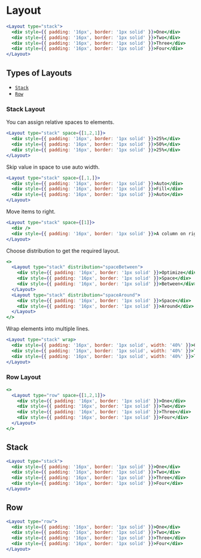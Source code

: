 
# Layout

<Documenter component={Layout}>

```jsx preview
<Layout type="stack">
  <div style={{ padding: '16px', border: '1px solid' }}>One</div>
  <div style={{ padding: '16px', border: '1px solid' }}>Two</div>
  <div style={{ padding: '16px', border: '1px solid' }}>Three</div>
  <div style={{ padding: '16px', border: '1px solid' }}>Four</div>
</Layout>
```

</Documenter>

## Types of Layouts

- [`Stack`](#stack)
- [`Row`](#row)

### Stack Layout

You can assign relative spaces to elements.

```jsx preview
<Layout type="stack" space={[1,2,1]}>
  <div style={{ padding: '16px', border: '1px solid' }}>25%</div>
  <div style={{ padding: '16px', border: '1px solid' }}>50%</div>
  <div style={{ padding: '16px', border: '1px solid' }}>25%</div>
</Layout>
```

Skip value in space to use auto width.

```jsx preview
<Layout type="stack" space={[,1,]}>
  <div style={{ padding: '16px', border: '1px solid' }}>Auto</div>
  <div style={{ padding: '16px', border: '1px solid' }}>Fill</div>
  <div style={{ padding: '16px', border: '1px solid' }}>Auto</div>
</Layout>
```

Move items to right.

```jsx preview
<Layout type="stack" space={[1]}>
  <div />
  <div style={{ padding: '16px', border: '1px solid' }}>A column on right.</div>
</Layout>
```

Choose distribution to get the required layout.

```jsx preview
<>
  <Layout type="stack" distribution="spaceBetween">
    <div style={{ padding: '16px', border: '1px solid' }}>Optimize</div>
    <div style={{ padding: '16px', border: '1px solid' }}>Space</div>
    <div style={{ padding: '16px', border: '1px solid' }}>Between</div>
  </Layout>
  <Layout type="stack" distribution="spaceAround">
    <div style={{ padding: '16px', border: '1px solid' }}>Space</div>
    <div style={{ padding: '16px', border: '1px solid' }}>Around</div>
  </Layout>
</>
```

Wrap elements into multiple lines.

```jsx preview
<Layout type="stack" wrap>
  <div style={{ padding: '16px', border: '1px solid', width: '40%' }}>One</div>
  <div style={{ padding: '16px', border: '1px solid', width: '40%' }}>Two</div>
  <div style={{ padding: '16px', border: '1px solid', width: '40%' }}>Three</div>
</Layout>
```

### Row Layout

```jsx preview
<>
  <Layout type="row" space={[1,2,1]}>
    <div style={{ padding: '16px', border: '1px solid' }}>One</div>
    <div style={{ padding: '16px', border: '1px solid' }}>Two</div>
    <div style={{ padding: '16px', border: '1px solid' }}>Three</div>
    <div style={{ padding: '16px', border: '1px solid' }}>Four</div>
  </Layout>
</>
```

## Stack

<Documenter component={layouts.stack}>

```jsx preview
<Layout type="stack">
  <div style={{ padding: '16px', border: '1px solid' }}>One</div>
  <div style={{ padding: '16px', border: '1px solid' }}>Two</div>
  <div style={{ padding: '16px', border: '1px solid' }}>Three</div>
  <div style={{ padding: '16px', border: '1px solid' }}>Four</div>
</Layout>
```

</Documenter>

## Row

<Documenter component={layouts.row}>

```jsx preview
<Layout type="row">
  <div style={{ padding: '16px', border: '1px solid' }}>One</div>
  <div style={{ padding: '16px', border: '1px solid' }}>Two</div>
  <div style={{ padding: '16px', border: '1px solid' }}>Three</div>
  <div style={{ padding: '16px', border: '1px solid' }}>Four</div>
</Layout>
```

</Documenter>